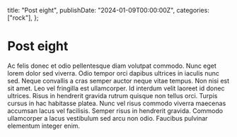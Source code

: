   title: "Post eight",
  publishDate: "2024-01-09T00:00:00Z",
  categories: ["rock"],
};

# Post eight

Ac felis donec et odio pellentesque diam volutpat commodo. Nunc eget lorem dolor sed viverra. Odio tempor orci dapibus ultrices in iaculis nunc sed. Neque convallis a cras semper auctor neque vitae tempus. Non nisi est sit amet. Leo vel fringilla est ullamcorper. Id interdum velit laoreet id donec ultrices. Risus in hendrerit gravida rutrum quisque non tellus orci. Turpis cursus in hac habitasse platea. Nunc vel risus commodo viverra maecenas accumsan lacus vel facilisis. Semper risus in hendrerit gravida. Commodo ullamcorper a lacus vestibulum sed arcu non odio. Faucibus pulvinar elementum integer enim.